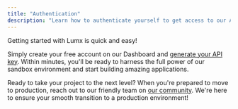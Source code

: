```yaml
---
title: "Authentication"
description: "Learn how to authenticate yourself to get access to our APIs"
---
```


Getting started with Lumx is quick and easy!

Simply create your free account on our Dashboard and [generate your API key](https://dashboard.lumx.io/sandbox/settings/api-keys/). Within minutes, you'll be ready to harness the full power of our sandbox environment and start building amazing applications.

Ready to take your project to the next level? When you're prepared to move to production, reach out to our friendly team on [our community](https://join.slack.com/t/lumxprotocol/shared_invite/zt-2r5c6zxk3-5QGGZ3mUtLel5te1dI). We're here to ensure your smooth transition to a production environment!

